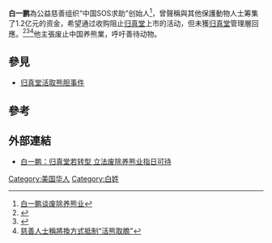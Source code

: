 '''白一鹏'''為公益慈善组织“中国SOS求助”创始人<ref>[http://www.xmapa.org/showdbjy.aspx?news_id=2679 白一鹏谈废除养熊业]{{Dead link|date=2018年8月 |bot=InternetArchiveBot |fix-attempted=yes }}</ref>，曾聲稱與其他保護動物人士筹集了1.2亿元的资金，希望通过收购阻止[[归真堂|归真堂]]上市的活动，但未獲[[归真堂|归真堂]]管理層回應。<ref>{{Cite web |url=http://stock.caijing.com.cn/2012-02-10/111670334.html |title=白一鹏欲收编归真堂：转型势在必行 一家创投欲全部退出 |access-date=2013-08-08 |archive-url=https://web.archive.org/web/20120315180304/http://stock.caijing.com.cn/2012-02-10/111670334.html |archive-date=2012-03-15 |dead-url=yes }}</ref><ref>{{Cite web |url=http://www.henanjinrong.com/html/zqyw_1385_16172.html |title=白一鹏等慈善人士欲1.2亿元收购福建归真堂股权阻止其上市计划 |access-date=2013-09-10 |archive-date=2013-06-03 |archive-url=https://web.archive.org/web/20130603192339/http://www.henanjinrong.com/html/zqyw_1385_16172.html |dead-url=yes }}</ref><ref>[http://news.xinhuanet.com/food/2012-02/29/c_122769070.htm 慈善人士稱將換方式抵制“活熊取膽”]</ref>他主張废止中国养熊業，呼吁善待动物。

== 參見==
* [[归真堂活取熊胆事件|归真堂活取熊胆事件]]
== 參考 ==
<references />

==外部連結==
* [http://news.qq.com/a/20110310/002210_3.htm 白一鹏：归真堂若转型 立法废除养熊业指日可待]

[[Category:美国华人|Category:美国华人]]
[[Category:白姓|Category:白姓]]